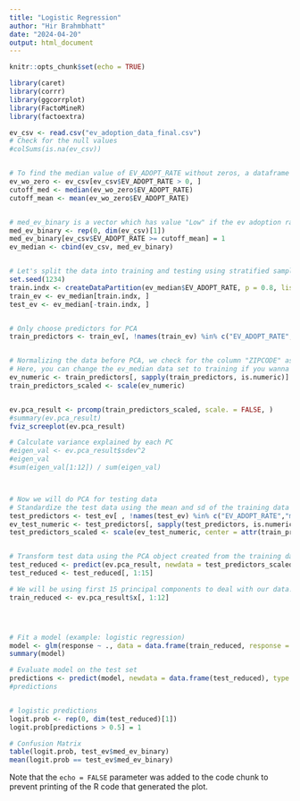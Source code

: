 ```yaml
---
title: "Logistic Regression"
author: "Hir Brahmbhatt"
date: "2024-04-20"
output: html_document
---
```


```r
knitr::opts_chunk$set(echo = TRUE)
```


```r
library(caret)
library(corrr)
library(ggcorrplot)
library(FactoMineR)
library(factoextra)

ev_csv <- read.csv("ev_adoption_data_final.csv")
# Check for the null values
#colSums(is.na(ev_csv))


# To find the median value of EV_ADOPT_RATE without zeros, a dataframe "ev_wo_zero" is created which contains only the non-zeros values of ev adoption rate. Now we will find the cutoff values for mean and median of this non-zero data.
ev_wo_zero <- ev_csv[ev_csv$EV_ADOPT_RATE > 0, ]
cutoff_med <- median(ev_wo_zero$EV_ADOPT_RATE)
cutoff_mean <- mean(ev_wo_zero$EV_ADOPT_RATE)


# med_ev_binary is a vector which has value "Low" if the ev adoption rate is more than median value of ev_wo_zero$EV_ADOPT_RATE
med_ev_binary <- rep(0, dim(ev_csv)[1])
med_ev_binary[ev_csv$EV_ADOPT_RATE >= cutoff_mean] = 1
ev_median <- cbind(ev_csv, med_ev_binary)


# Let's split the data into training and testing using stratified sampling
set.seed(1234)
train.indx <- createDataPartition(ev_median$EV_ADOPT_RATE, p = 0.8, list = FALSE)
train_ev <- ev_median[train.indx, ]
test_ev <- ev_median[-train.indx, ]


# Only choose predictors for PCA
train_predictors <- train_ev[, !names(train_ev) %in% c("EV_ADOPT_RATE", "med_ev_binary")]


# Normalizing the data before PCA, we check for the column "ZIPCODE" as it's the only column without numeric data
# Here, you can change the ev_median data set to training if you wanna do pca only using training data
ev_numeric <- train_predictors[, sapply(train_predictors, is.numeric)]
train_predictors_scaled <- scale(ev_numeric)


ev.pca_result <- prcomp(train_predictors_scaled, scale. = FALSE, )
#summary(ev.pca_result)
fviz_screeplot(ev.pca_result)

# Calculate variance explained by each PC
#eigen_val <- ev.pca_result$sdev^2
#eigen_val
#sum(eigen_val[1:12]) / sum(eigen_val)



# Now we will do PCA for testing data 
# Standardize the test data using the mean and sd of the training data
test_predictors <- test_ev[ , !names(test_ev) %in% c("EV_ADOPT_RATE","med_ev_binary")]
ev_test_numeric <- test_predictors[, sapply(test_predictors, is.numeric)]
test_predictors_scaled <- scale(ev_test_numeric, center = attr(train_predictors_scaled, "scaled:center"), scale = attr(train_predictors_scaled, "scaled:scale"))


# Transform test data using the PCA object created from the training data
test_reduced <- predict(ev.pca_result, newdata = test_predictors_scaled)
test_reduced <- test_reduced[, 1:15]

# We will be using first 15 principal components to deal with our data!
train_reduced <- ev.pca_result$x[, 1:12]




# Fit a model (example: logistic regression)
model <- glm(response ~ ., data = data.frame(train_reduced, response = train_ev$med_ev_binary), family = binomial())
summary(model)

# Evaluate model on the test set
predictions <- predict(model, newdata = data.frame(test_reduced), type = "response")
#predictions


# logistic predictions
logit.prob <- rep(0, dim(test_reduced)[1])
logit.prob[predictions > 0.5] = 1

# Confusion Matrix
table(logit.prob, test_ev$med_ev_binary)
mean(logit.prob == test_ev$med_ev_binary)


```

Note that the `echo = FALSE` parameter was added to the code chunk to prevent printing of the R code that generated the plot.
